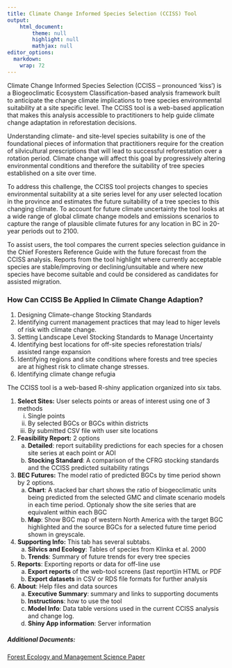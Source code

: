 ```yaml
---
title: Climate Change Informed Species Selection (CCISS) Tool
output: 
    html_document:
        theme: null
        highlight: null
        mathjax: null
editor_options: 
  markdown: 
    wrap: 72
---
```


Climate Change Informed Species Selection (CCISS – pronounced ‘kiss’) is a Biogeoclimatic Ecosystem Classification-based analysis framework built to anticipate the change climate implications to tree species environmental suitability at a site specific level. The CCISS tool is a web-based application that makes this analysis accessible to practitioners to help guide climate change adaptation in reforestation decisions.

Understanding climate- and site-level species suitability is one of the foundational pieces of information that practitioners require for the creation of silvicultural prescriptions that will lead to successful reforestation over a rotation period. Climate change will affect this goal by progressively altering environmental conditions and therefore the suitability of tree species established on a site over time.

To address this challenge, the CCISS tool projects changes to species environmental suitability at a site series level for any user selected location in the province and estimates the future suitability of a tree species to this changing climate. To account for future climate uncertainty the tool looks at a wide range of global climate change models and emissions scenarios to capture the range of plausible climate futures for any location in BC in 20-year periods out to 2100.

To assist users, the tool compares the current species selection guidance in the Chief Foresters Reference Guide with the future forecast from the CCISS analysis. Reports from the tool highlight where currently acceptable species are stable/improving or declining/unsuitable and where new species have become suitable and could be considered as candidates for assisted migration.

### How Can CCISS Be Applied In Climate Change Adaption?

1. Designing Climate-change Stocking Standards
2. Identifying current management practices that may lead to higer levels of risk with climate change.
3. Setting Landscape Level Stocking Standards to Manage Uncertainty
4. Identifying best locations for off-site species reforestation trials/ assisted range expansion
5. Identifying regions and site conditions where forests and tree species are at highest risk to climate change stresses.
6. Identifying climate change refugia 

The CCISS tool is a web-based R-shiny application organized into six tabs.

1.	__Select Sites:__ User selects points or areas of interest using one of 3 methods
    i.	Single points
    ii.	By selected BGCs or BGCs within districts
    iii.	By submitted CSV file with user site locations
  
2.	__Feasibility Report:__ 2 options
    a.	__Detailed__: report suitability predictions for each species for a chosen site series at each point or AOI
    b.	__Stocking Standard__: A comparison of the CFRG stocking standards and the CCISS predicted suitability ratings
    
3.	__BEC Futures:__ The model ratio of predicted BGCs by time period shown by 2 options.
    a.	__Chart__: A stacked bar chart shows the ratio of biogeoclimatic units being predicted from the selected GMC and climate scenario models in each time period. Optionaly show the site series that are equivalent within each BGC
    b.	__Map__: Show BGC map of western North America with the target BGC highlighted and the source BGCs for a selected future time period shown in greyscale. 

4.	__Supporting Info:__ This tab has several subtabs.
    a.	__Silvics and Ecology__: Tables of species from Klinka et al. 2000
    b.	__Trends__: Summary of future trends for every tree species

5.	__Reports__: Exporting reports or data for off-line use
    a.	__Export reports__ of the web-tool screens (last report)in HTML or PDF
    b.	__Export datasets__ in CSV or RDS file formats for further analysis

6.	__About__: Help files and data sources
    a.	__Executive Summary__: summary and links to supporting documents
    b.	__Instructions__: how to use the tool
    c.	__Model Info__: Data table versions used in the current CCISS analysis and change log.
    d.	__Shiny App information__: Server information


##### Additional Documents:

[Forest Ecology and Management Science Paper](./downloadable_docs/MacKenzieMahony2021_CCISS_FEM.pdf)


